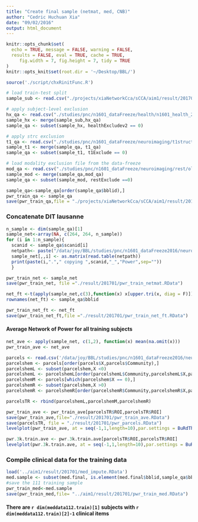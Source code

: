 ```yaml
---
title: "Create final sample (netmat, med, CNB)"
author: "Cedric Huchuan Xia"
date: "09/02/2016"
output: html_document
---
```


```r
knitr::opts_chunk$set(
  echo = TRUE, message = FALSE, warning = FALSE,
  results = FALSE, eval = TRUE, cache = TRUE,
	 fig.width = 7, fig.height = 7, tidy = TRUE
)
knitr::opts_knit$set(root.dir = '~/Desktop/BBL/')
```


```r
source('./script/chxRinitFunc.R')
```

```r
# load train-test split
sample_sub <- read.csv("./projects/xiaNetworkCca/sCCA/aim1/result/201707/go1train_subject.csv")

# apply subject-level exclusion
hx_qa <- read.csv("./studies/pnc/n1601_dataFreeze/health/n1601_health_20161214.csv")
sample_hx <- merge(sample_sub,hx_qa)
sample_qa <- subset(sample_hx, healthExcludev2 == 0)

# apply strc exclusion
t1_qa <- read.csv("./studies/pnc/n1601_dataFreeze/neuroimaging/t1struct/old/n1601_t1QaData_v2_20161215.csv")
sample_t1 <- merge(sample_qa, t1_qa)
sample_qa <- subset(sample_t1, t1Exclude == 0)

# load modality exclusion file from the data-freeze
mod_qa <- read.csv("./studies/pnc/n1601_dataFreeze/neuroimaging/rest/old/n1601_RestQAData_20170318.csv")
sample_mod <- merge(sample_qa,mod_qa)
sample_qa <- subset(sample_mod, restExclude ==0)

sample_qa<-sample_qa[order(sample_qa$bblid),]
pwr_train_qa <- sample_qa
save(pwr_train_qa,file = "./projects/xiaNetworkCca/sCCA/aim1/result/201707/pwr_train_qa.RData")
```


### Concatenate DIT lausanne
```r
n_sample <- dim(sample_qa)[1]
sample_net<-array(NA, c(264, 264, n_sample))
for (i in 1:n_sample){
  scanid <- sample_qa$scanid[i]
  netpath<- paste("/data/joy/BBL/studies/pnc/n1601_dataFreeze2016/neuroimaging/rest/restNetwork_264PowerPNC/264PowerPNCNetworks/",scanid,"_264PowerPNC_network.txt",sep="")
  sample_net[,,i] <- as.matrix(read.table(netpath))
  print(paste(i,"."," copying ",scanid,"_","Power",sep=""))
  }
```

```r
pwr_train_net <- sample_net
save(pwr_train_net, file ="./result/201701/pwr_train_netmat.RData")
```

```r
net_ft <-t(apply(sample_net,c(3),function(x) x[upper.tri(x, diag = F)]))
rownames(net_ft) <- sample_qa$bblid

pwr_train_net_ft <- net_ft
save(pwr_train_net_ft,file ="./result/201701/pwr_train_net_ft.RData")
```

#### Average Network of Power for all training subjects
```r
net_ave <- apply(sample_net, c(1,2), function(x) mean(na.omit(x)))
pwr_train_ave <- net_ave

parcels <- read.csv('/data/joy/BBL/studies/pnc/n1601_dataFreeze2016/neuroimaging/rest/restNetwork_power/Consensus264.csv')
parcelshem <- parcels[order(parcels$X,parcels$Community),]
parcelshemL <- subset(parcelshem,X <0)
parcelshemL <- parcelshemL[order(parcelshemL$Community,parcelshemL$X,parcelshemL$Y,parcelshemL$Z),]
parcelshemM <- parcels[which(parcelshem$X == 0),]
parcelshemR <- subset(parcelshem,X >0)
parcelshemR <- parcelshemR[order(parcelshemR$Community,parcelshemR$X,parcelshemR$Y,parcelshemR$Z),]

parcelsTR <- rbind(parcelshemL,parcelshemM,parcelshemR)

pwr_train_ave <- pwr_train_ave[parcelsTR$ROI,parcelsTR$ROI]
save(pwr_train_ave,file="./result/201701/pwr_train_ave.RData")
save(parcelsTR, file = "./result/201701/pwr_parcels.RData")
levelplot(pwr_train_ave, at = seq(-1,1,length=10),par.settings = BuRdTheme(),xlab='',ylab='',main="Power Train Set")

pwr.3k.train.ave <- pwr.3k.train.ave[parcelsTR$ROI,parcelsTR$ROI]
levelplot(pwr.3k.train.ave, at = seq(-1,1,length=10),par.settings = BuRdTheme(),xlab='',ylab='',main="Power Train Set")
```



### Compile clinical data for the training data 
``` r
load('../aim1/result/201701/med_impute.RData')
med.sample <- subset(med.final, is.element(med.final$bblid,sample_qa$bblid)) 
#save the 111 training sample
pwr_train_med<-med.sample
save(pwr_train_med,file= "../aim1/result/201701/pwr_train_med.RData")
```
#### There are `r dim(meddata112.train)[1]` subjects with `r dim(meddata112.train)[2]-1` clinical items
